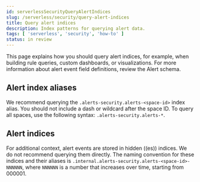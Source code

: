 ```yaml
---
id: serverlessSecurityQueryAlertIndices
slug: /serverless/security/query-alert-indices
title: Query alert indices
description: Index patterns for querying alert data.
tags: [ 'serverless', 'security', 'how-to' ]
status: in review
---
```


<div id="query-alert-indices"></div>

This page explains how you should query alert indices, for example, when building rule queries, custom dashboards, or visualizations. For more information about alert event field definitions, review the <DocLink id="serverlessSecurityAlertSchema">Alert schema</DocLink>.

## Alert index aliases
We recommend querying the `.alerts-security.alerts-<space-id>` index alias. You should not include a dash or wildcard after the space ID. To query all spaces, use the following syntax: `.alerts-security.alerts-*`.

## Alert indices
For additional context, alert events are stored in hidden ((es)) indices. We do not recommend querying them directly. The naming convention for these indices and their aliases is `.internal.alerts-security.alerts-<space-id>-NNNNNN`, where `NNNNNN` is a number that increases over time, starting from 000001.
